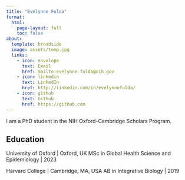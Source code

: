 ```yaml
---
title: "Evelynne Fulda"
format:
  html:
    page-layout: full
    toc: false
about:
  template: broadside
  image: assets/temp.jpg
  links:
    - icon: envelope
      text: Email
      href: mailto:evelynne.fulda@nih.gov
    - icon: linkedin
      text: LinkedIn
      href: http://linkedin.com/in/evelynnefulda/
    - icon: github
      text: Github
      href: https://github.com
---
```

I am a PhD student in the NIH Oxford-Cambridge Scholars Program.

## Education
University of Oxford | Oxford, UK
MSc in Global Health Science and Epidemiology | 2023

Harvard College | Cambridge, MA, USA
AB in Integrative Biology | 2019